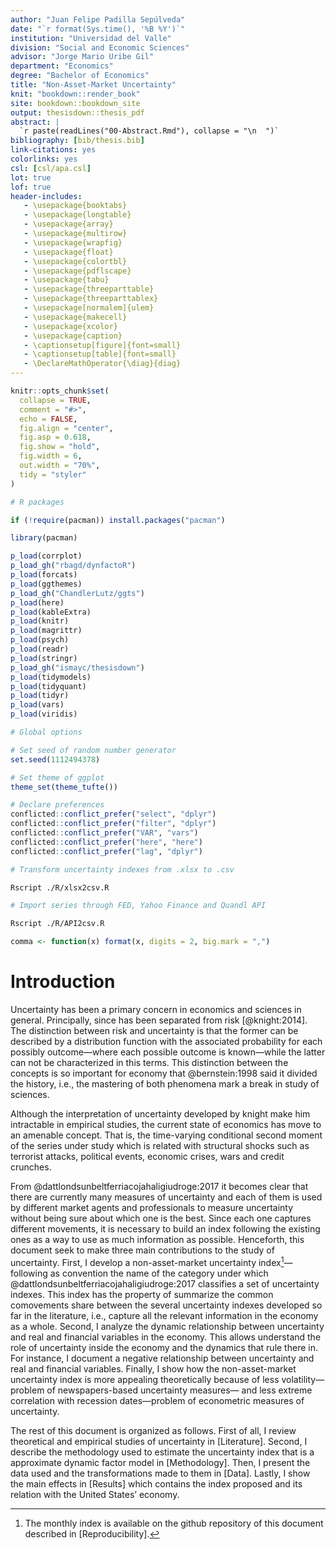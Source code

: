 ```yaml
---
author: "Juan Felipe Padilla Sepúlveda"
date: "`r format(Sys.time(), '%B %Y')`"
institution: "Universidad del Valle"
division: "Social and Economic Sciences"
advisor: "Jorge Mario Uribe Gil"
department: "Economics"
degree: "Bachelor of Economics"
title: "Non-Asset-Market Uncertainty"
knit: "bookdown::render_book"
site: bookdown::bookdown_site
output: thesisdown::thesis_pdf
abstract: |
  `r paste(readLines("00-Abstract.Rmd"), collapse = "\n  ")`
bibliography: [bib/thesis.bib]
link-citations: yes
colorlinks: yes
csl: [csl/apa.csl]
lot: true
lof: true
header-includes:
   - \usepackage{booktabs}
   - \usepackage{longtable}
   - \usepackage{array}
   - \usepackage{multirow}
   - \usepackage{wrapfig}
   - \usepackage{float}
   - \usepackage{colortbl}
   - \usepackage{pdflscape}
   - \usepackage{tabu}
   - \usepackage{threeparttable}
   - \usepackage{threeparttablex}
   - \usepackage[normalem]{ulem}
   - \usepackage{makecell}
   - \usepackage{xcolor}
   - \usepackage{caption}
   - \captionsetup[figure]{font=small}
   - \captionsetup[table]{font=small}
   - \DeclareMathOperator{\diag}{diag}
---
```


```r
knitr::opts_chunk$set(
  collapse = TRUE,
  comment = "#>",
  echo = FALSE,
  fig.align = "center",
  fig.asp = 0.618,
  fig.show = "hold",
  fig.width = 6,
  out.width = "70%",
  tidy = "styler"
)

# R packages

if (!require(pacman)) install.packages("pacman")

library(pacman)

p_load(corrplot)
p_load_gh("rbagd/dynfactoR")
p_load(forcats)
p_load(ggthemes)
p_load_gh("ChandlerLutz/ggts")
p_load(here)
p_load(kableExtra)
p_load(knitr)
p_load(magrittr)
p_load(psych)
p_load(readr)
p_load(stringr)
p_load_gh("ismayc/thesisdown")
p_load(tidymodels)
p_load(tidyquant)
p_load(tidyr)
p_load(vars)
p_load(viridis)

# Global options

# Set seed of random number generator
set.seed(1112494378)

# Set theme of ggplot
theme_set(theme_tufte())

# Declare preferences
conflicted::conflict_prefer("select", "dplyr")
conflicted::conflict_prefer("filter", "dplyr")
conflicted::conflict_prefer("VAR", "vars")
conflicted::conflict_prefer("here", "here")
conflicted::conflict_prefer("lag", "dplyr")
```

```bash
# Transform uncertainty indexes from .xlsx to .csv

Rscript ./R/xlsx2csv.R
```

```bash
# Import series through FED, Yahoo Finance and Quandl API

Rscript ./R/API2csv.R
```

```r
comma <- function(x) format(x, digits = 2, big.mark = ",")
```

# Introduction {.unnumbered}

Uncertainty has been a primary concern in economics and sciences in general. Principally, since has been separated from risk [@knight:2014]. The distinction between risk and uncertainty is that the former can be described by a distribution function with the associated probability for each possibly outcome---where each possible outcome is known---while the latter can not be characterized in this terms. This distinction between the concepts is so important for economy that @bernstein:1998 said it divided the history, i.e., the mastering of both phenomena mark a break in study of sciences.

Although the interpretation of uncertainty developed by knight make him intractable in empirical studies, the current state of economics has move to an amenable concept. That is, the time-varying conditional second moment of the series under study which is related with structural shocks such as terrorist attacks, political events, economic crises, wars and credit crunches.

From @dattlondsunbeltferriacojahaligiudroge:2017 it becomes clear that there are currently many measures of uncertainty and each of them is used by different market agents and professionals to measure uncertainty without being sure about which one is the best. Since each one captures different movements, it is necessary to build an index following the existing ones as a way to use as much information as possible. Henceforth, this document seek to make three main contributions to the study of uncertainty. First, I develop a non-asset-market uncertainty index^[The monthly index is available on the github repository of this document described in [Reproducibility].]---following as convention the name of the category under which @dattlondsunbeltferriacojahaligiudroge:2017 classifies a set of uncertainty indexes. This index has the property of summarize the common comovements share between the several uncertainty indexes developed so far in the literature, i.e., capture all the relevant information in the economy as a whole. Second, I analyze the dynamic relationship between uncertainty and real and financial variables in the economy. This allows understand the role of uncertainty inside the economy and the dynamics that rule there in. For instance, I document a negative relationship between uncertainty and real and financial variables. Finally, I show how the non-asset-market uncertainty index is more appealing theoretically because of less volatility---problem of newspapers-based uncertainty measures--- and less extreme correlation with recession dates---problem of econometric measures of uncertainty.

The rest of this document is organized as follows. First of all, I review theoretical and empirical studies of uncertainty in [Literature]. Second, I describe the methodology used to estimate the uncertainty index that is a approximate dynamic factor model in [Methodology]. Then, I present the data used and the transformations made to them in [Data]. Lastly, I show the main effects in [Results] which contains the index proposed and its relation with the United States' economy.
